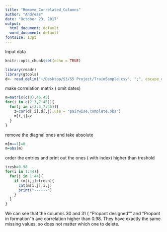 ```yaml
---
title: "Remove_Correlated_Columns"
author: "Andreas"
date: "October 23, 2017"
output:
  html_document: default
  word_document: default
fontsize: 13pt
---
```

Input data
```r
knitr::opts_chunk$set(echo = TRUE)
```

```r
library(readr)
library(gtools)
d<- read_delim("~/Desktop/S3/S5 Project/TrainSample.csv", ";", escape_double = FALSE, col_types = cols(Date_Completion = col_date(format = "%d/%m/%Y"), Date_Production = col_date(format = "%d/%m/%Y")), trim_ws = TRUE)
```
make correlation matrix ( omit dates)
```r
m=matrix(c(0),45,45)
for(i in c(2:3,7:45)){
  for(j in c(2:3,7:45)){
    z=cor(d[,i],d[,j],use = "pairwise.complete.obs")
    m[i,j]=z
  }
}
```
remove the diagnal ones and take absolute
```r
m[m==1]=0 
m=abs(m)


```
order the entries and print out the ones ( with index) higher than treshold
```r
tresh=0.98
for(i in 1:44){
  for(j in 1:44){
    if (m[i,j]>tresh){
      cat(m[i,j],i,j)
      print("------")
    }
  }
}


```
We can see that the columns 30 and 31 ( "Propant designed"" and "Propant in formation"h ave correlation higher than 0.98.
They have exactly the same missing values, so does not matter which one to delete.

